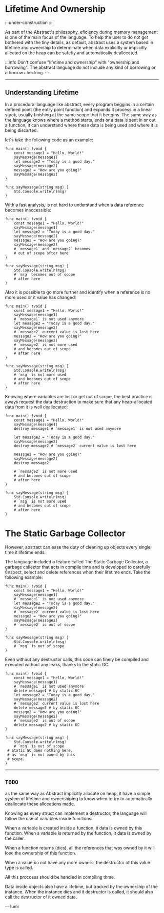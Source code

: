 # Lifetime And Ownership

:::under-construction
:::

As part of the Abstract's philosophy, eficiency during memory management is one
of the main focus of the language. To help the user to do not get bothered with
the tiny details, as default, abstract uses a system based in lifetime and
ownership to determinate when data explicitly or implicitly allcated on the heap
can be safetly and automatically deallocated.

:::info
Don't confuse "lifetime and ownership" with "ownership and borrowing". The abstract
language do not include any kind of borrowing or a borrow checking.
:::

---
## Understanding Lifetime

In a procedural language like abstract, every program beggins in a certain defined
point (the entry point function) and expands it process in a linear stack, usually
finishing at the same scope that it beggins. The same way as the language knows
where a method starts, ends or a data is sent in or out a function, it can understand
where these data is being used and where it is being discarted.

let's take the following code as an example:
```abs
func main() !void {
    const message1 = "Hello, World!"
    sayMessage(message1)
    let message2 = "Today is a good day."
    sayMessage(message2)
    message2 = "How are you going?"
    sayMessage(message2)
}

func sayMessage(string msg) {
    Std.Console.writeln(msg)
}
```

With a fast analysis, is not hard to understand when a data reference becomes
inaccessible:

```abs
func main() !void {
	const message1 = "Hello, World!"
	sayMessage(message1)
	let message2 = "Today is a good day."
	sayMessage(message2)
	message2 = "How are you going?"
	sayMessage(message2)
	# `message1` and `message2` becomes
	# out of scope after here
}

func sayMessage(string msg) {
	Std.Console.writeln(msg)
	# `msg` becomes out of scope
	# after here
}
```

Also it is possible to go more further and identify when a reference is no
more used or it value has changed:

```abs
func main() !void {
	const message1 = "Hello, World!"
	sayMessage(message1)
	# `message1` is not used anymore
	let message2 = "Today is a good day."
	sayMessage(message2)
	# `message2` current value is lost here
	message2 = "How are you going?"
	sayMessage(message2)
	# `message2` is not more used
	# and becomes out of scope
	# after here
}

func sayMessage(string msg) {
	Std.Console.writeln(msg)
	# `msg` is not more used
	# and becomes out of scope
	# after here
}
```

Knowing where variables are lost or get out of scope,
the best practice is aways request the data destruction
to make sure that any heap-allocated data from it is
well deallocated:

```abs
func main() !void {
	const message1 = "Hello, World!"
	sayMessage(message1)
	destroy message1 # `message1` is not used anymore

	let message2 = "Today is a good day."
	sayMessage(message2)
	destroy message2 # `message2` current value is lost here

	message2 = "How are you going?"
	sayMessage(message2)
	destroy message2

	# `message2` is not more used
	# and becomes out of scope
	# after here
}

func sayMessage(string msg) {
	Std.Console.writeln(msg)
	# `msg` is not more used
	# and becomes out of scope
	# after here
}
```

# The Static Garbage Collector

However, abstract can ease the duty of cleaning up objects every single time it lifetime ends.

The language included a feature called The Static Garbage Collector, a garbage collector that acts in compile time and is developed to carefully 8nspect, select and delete references when their lifetime ends. Take the following example:

```abs
func main() !void {
	const message1 = "Hello, World!"
	sayMessage(message1)
	# `message1` is not used anymore
	let message2 = "Today is a good day."
	sayMessage(message2)
	# `message2` current value is lost here
	message2 = "How are you going?"
	sayMessage(message2)
	# `message2` is out of scope
}

func sayMessage(string msg) {
	Std.Console.writeln(msg)
	# `msg` is out of scope
}
```

Even without any destructor calls, this code can finely be compiled and executed without any leaks, thanks to the static GC.


```abs title="Static GC post-processed code
func main() !void {
	const message1 = "Hello, World!"
	sayMessage(message1)
	# `message1` is not used anymore
	delete message1 # by static GC
	let message2 = "Today is a good day."
	sayMessage(message2)
	# `message2` current value is lost here
	delete message2 # by static GC
	message2 = "How are you going?"
	sayMessage(message2)
	# `message2` is out of scope
	delete message2 # by static GC
}

func sayMessage(string msg) {
	Std.Console.writeln(msg)
	# `msg` is out of scope
 # Static GC does nothing here,
 # as `msg` is not owned by this
 # scope.
}
```

---
## `TODO`

as the same way as Abstract implicitly allocate on heap,
it have a simple system of lifetime and ownershiping to know
when to try to automatically deallocate these allocations made.

Knowing as every struct can implement a destructor, the language
will follow the use of variables inside functions.

When a variable is created inside a function, it data is owned by this function.
When a variable is returned by the function, it data is owned by the caller.

When a function returns (dies), all the references that was owned by it will
lose the ownership of this function.

When a value do not have any more owners, the destructor of this value type
is called.

All this proccess should be handled in compiling thme.

Data inside objects also have a lifetime, but tracked by the ownership of
the instance. When the instance dies and it destructor is called, it should
also call the destructor of it owned data.

-- lumi
